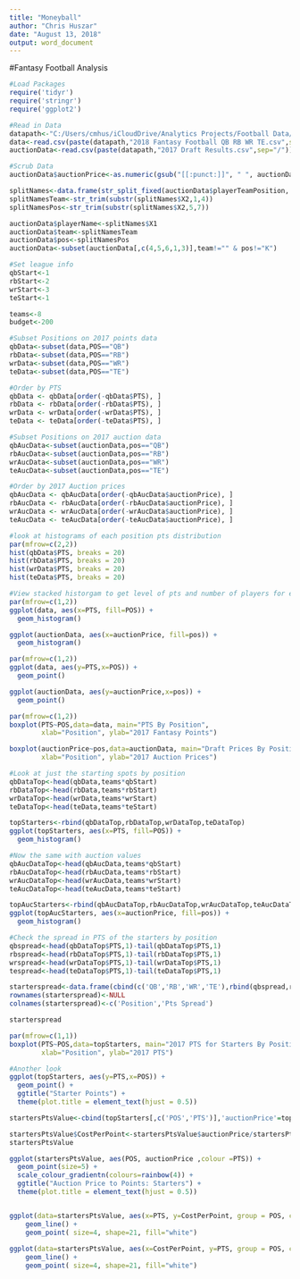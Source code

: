 ```yaml
---
title: "Moneyball"
author: "Chris Huszar"
date: "August 13, 2018"
output: word_document
---
```

#Fantasy Football Analysis
```r

#Load Packages
require('tidyr')
require('stringr')
require('ggplot2')

#Read in Data
datapath<-"C:/Users/cmhus/iCloudDrive/Analytics Projects/Football Data/"
data<-read.csv(paste(datapath,"2018 Fantasy Football QB RB WR TE.csv",sep="/"))
auctionData<-read.csv(paste(datapath,"2017 Draft Results.csv",sep="/"))

#Scrub Data
auctionData$auctionPrice<-as.numeric(gsub("[[:punct:]]", " ", auctionData$auctionPrice))

splitNames<-data.frame(str_split_fixed(auctionData$playerTeamPosition, ",", 2))
splitNamesTeam<-str_trim(substr(splitNames$X2,1,4))
splitNamesPos<-str_trim(substr(splitNames$X2,5,7))

auctionData$playerName<-splitNames$X1
auctionData$team<-splitNamesTeam
auctionData$pos<-splitNamesPos
auctionData<-subset(auctionData[,c(4,5,6,1,3)],team!="" & pos!="K")

#Set league info
qbStart<-1
rbStart<-2
wrStart<-3
teStart<-1

teams<-8
budget<-200

#Subset Positions on 2017 points data
qbData<-subset(data,POS=="QB")
rbData<-subset(data,POS=="RB")
wrData<-subset(data,POS=="WR")
teData<-subset(data,POS=="TE")

#Order by PTS
qbData <- qbData[order(-qbData$PTS), ]
rbData <- rbData[order(-rbData$PTS), ]
wrData <- wrData[order(-wrData$PTS), ]
teData <- teData[order(-teData$PTS), ]

#Subset Positions on 2017 auction data
qbAucData<-subset(auctionData,pos=="QB")
rbAucData<-subset(auctionData,pos=="RB")
wrAucData<-subset(auctionData,pos=="WR")
teAucData<-subset(auctionData,pos=="TE")

#Order by 2017 Auction prices
qbAucData <- qbAucData[order(-qbAucData$auctionPrice), ]
rbAucData <- rbAucData[order(-rbAucData$auctionPrice), ]
wrAucData <- wrAucData[order(-wrAucData$auctionPrice), ]
teAucData <- teAucData[order(-teAucData$auctionPrice), ]

#look at histograms of each position pts distribution
par(mfrow=c(2,2))
hist(qbData$PTS, breaks = 20)
hist(rbData$PTS, breaks = 20)
hist(wrData$PTS, breaks = 20)
hist(teData$PTS, breaks = 20)

```


```r
#View stacked historgam to get level of pts and number of players for each position and pts level
par(mfrow=c(1,2))
ggplot(data, aes(x=PTS, fill=POS)) +
  geom_histogram()

ggplot(auctionData, aes(x=auctionPrice, fill=pos)) +
  geom_histogram()

```

```r
par(mfrow=c(1,2))
ggplot(data, aes(y=PTS,x=POS)) +
  geom_point()

ggplot(auctionData, aes(y=auctionPrice,x=pos)) +
  geom_point()

```

```r
par(mfrow=c(1,2))
boxplot(PTS~POS,data=data, main="PTS By Position", 
        xlab="Position", ylab="2017 Fantasy Points")

boxplot(auctionPrice~pos,data=auctionData, main="Draft Prices By Position", 
        xlab="Position", ylab="2017 Auction Prices")

```

```r
#Look at just the starting spots by position
qbDataTop<-head(qbData,teams*qbStart)
rbDataTop<-head(rbData,teams*rbStart)
wrDataTop<-head(wrData,teams*wrStart)
teDataTop<-head(teData,teams*teStart)

topStarters<-rbind(qbDataTop,rbDataTop,wrDataTop,teDataTop)
ggplot(topStarters, aes(x=PTS, fill=POS)) +
  geom_histogram()

#Now the same with auction values
qbAucDataTop<-head(qbAucData,teams*qbStart)
rbAucDataTop<-head(rbAucData,teams*rbStart)
wrAucDataTop<-head(wrAucData,teams*wrStart)
teAucDataTop<-head(teAucData,teams*teStart)

topAucStarters<-rbind(qbAucDataTop,rbAucDataTop,wrAucDataTop,teAucDataTop)
ggplot(topAucStarters, aes(x=auctionPrice, fill=pos)) +
  geom_histogram()
```


```r
#Check the spread in PTS of the starters by position
qbspread<-head(qbDataTop$PTS,1)-tail(qbDataTop$PTS,1)
rbspread<-head(rbDataTop$PTS,1)-tail(rbDataTop$PTS,1)
wrspread<-head(wrDataTop$PTS,1)-tail(wrDataTop$PTS,1)
tespread<-head(teDataTop$PTS,1)-tail(teDataTop$PTS,1)

starterspread<-data.frame(cbind(c('QB','RB','WR','TE'),rbind(qbspread,rbspread,wrspread,tespread)))
rownames(starterspread)<-NULL
colnames(starterspread)<-c('Position','Pts Spread')

starterspread

par(mfrow=c(1,1))
boxplot(PTS~POS,data=topStarters, main="2017 PTS for Starters By Position", 
        xlab="Position", ylab="2017 PTS")

#Another look
ggplot(topStarters, aes(y=PTS,x=POS)) +
  geom_point() +
  ggtitle("Starter Points") +
  theme(plot.title = element_text(hjust = 0.5))

startersPtsValue<-cbind(topStarters[,c('POS','PTS')],'auctionPrice'=topAucStarters[,'auctionPrice'])

startersPtsValue$CostPerPoint<-startersPtsValue$auctionPrice/startersPtsValue$PTS
startersPtsValue

ggplot(startersPtsValue, aes(POS, auctionPrice ,colour =PTS)) + 
  geom_point(size=5) +
  scale_colour_gradientn(colours=rainbow(4)) +
  ggtitle("Auction Price to Points: Starters") +
  theme(plot.title = element_text(hjust = 0.5))


ggplot(data=startersPtsValue, aes(x=PTS, y=CostPerPoint, group = POS, colour = POS)) +
    geom_line() +
    geom_point( size=4, shape=21, fill="white")
  
ggplot(data=startersPtsValue, aes(x=CostPerPoint, y=PTS, group = POS, colour = POS)) +
    geom_line() +
    geom_point( size=4, shape=21, fill="white")
  
 
```
